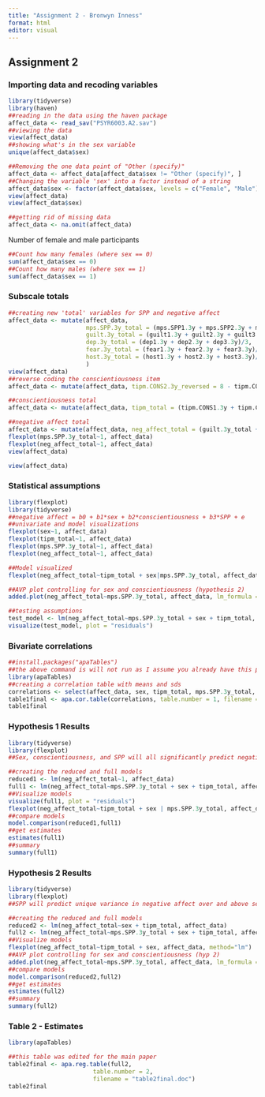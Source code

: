 ```yaml
---
title: "Assignment 2 - Bronwyn Inness"
format: html
editor: visual
---
```


## Assignment 2

### Importing data and recoding variables

```r
library(tidyverse)
library(haven)
##reading in the data using the haven package
affect_data <- read_sav("PSYR6003.A2.sav")
##viewing the data
view(affect_data)
##showing what's in the sex variable
unique(affect_data$sex)

##Removing the one data point of "Other (specify)"
affect_data <- affect_data[affect_data$sex != "Other (specify)", ]
##Changing the variable 'sex' into a factor instead of a string
affect_data$sex <- factor(affect_data$sex, levels = c("Female", "Male"), labels = c(0, 1))
view(affect_data)
view(affect_data$sex)

##getting rid of missing data
affect_data <- na.omit(affect_data)

```

Number of female and male participants

```r
##Count how many females (where sex == 0)
sum(affect_data$sex == 0)
##Count how many males (where sex == 1)
sum(affect_data$sex == 1)
```

### Subscale totals

```r
##creating new 'total' variables for SPP and negative affect
affect_data <- mutate(affect_data, 
                      mps.SPP.3y_total = (mps.SPP1.3y + mps.SPP2.3y + mps.SPP3.3y + mps.SPP4.3y + mps.SPP5.3y)/5,
                      guilt.3y_total = (guilt1.3y + guilt2.3y + guilt3.3y)/3,
                      dep.3y_total = (dep1.3y + dep2.3y + dep3.3y)/3,
                      fear.3y_total = (fear1.3y + fear2.3y + fear3.3y)/3,
                      host.3y_total = (host1.3y + host2.3y + host3.3y)/3
                      )
view(affect_data)
##reverse coding the conscientiousness item
affect_data <- mutate(affect_data, tipm.CONS2.3y_reversed = 8 - tipm.CONS2.3y)

##conscientiousness total
affect_data <- mutate(affect_data, tipm_total = (tipm.CONS1.3y + tipm.CONS2.3y_reversed)/2)

##negative affect total
affect_data <- mutate(affect_data, neg_affect_total = (guilt.3y_total + dep.3y_total + fear.3y_total + host.3y_total)/4)
flexplot(mps.SPP.3y_total~1, affect_data)
flexplot(neg_affect_total~1, affect_data)
view(affect_data)

view(affect_data)
```

### Statistical assumptions

```r
library(flexplot)
library(tidyverse)
##negative affect = b0 + b1*sex + b2*conscientiousness + b3*SPP + e
##univariate and model visualizations
flexplot(sex~1, affect_data)
flexplot(tipm_total~1, affect_data)
flexplot(mps.SPP.3y_total~1, affect_data)
flexplot(neg_affect_total~1, affect_data)

##Model visualized
flexplot(neg_affect_total~tipm_total + sex|mps.SPP.3y_total, affect_data, method = "lm") 

##AVP plot controlling for sex and conscientiousness (hypothesis 2)
added.plot(neg_affect_total~mps.SPP.3y_total, affect_data, lm_formula = neg_affect_total~sex + tipm_total)

##testing assumptions
test_model <- lm(neg_affect_total~mps.SPP.3y_total + sex + tipm_total, affect_data)
visualize(test_model, plot = "residuals")
```

### Bivariate correlations

```r
##install.packages("apaTables")
##the above command is will not run as I assume you already have this package installed on your computer 
library(apaTables)
##creating a correlation table with means and sds
correlations <- select(affect_data, sex, tipm_total, mps.SPP.3y_total, neg_affect_total)
table1final <- apa.cor.table(correlations, table.number = 1, filename = "table1final.doc")
table1final
```

### Hypothesis 1 Results

```r
library(tidyverse)
library(flexplot)
##Sex, conscientiousness, and SPP will all significantly predict negative affect, in the manner described above.

##creating the reduced and full models
reduced1 <- lm(neg_affect_total~1, affect_data)
full1 <- lm(neg_affect_total~mps.SPP.3y_total + sex + tipm_total, affect_data)
##Visualize models
visualize(full1, plot = "residuals")
flexplot(neg_affect_total~tipm_total + sex | mps.SPP.3y_total, affect_data, method="lm")
##compare models
model.comparison(reduced1,full1)
##get estimates
estimates(full1)
##summary
summary(full1)
```

### Hypothesis 2 Results

```r
library(tidyverse)
library(flexplot)
##SPP will predict unique variance in negative affect over and above sex and conscientiousness in a meaningful way.

##creating the reduced and full models
reduced2 <- lm(neg_affect_total~sex + tipm_total, affect_data)
full2 <- lm(neg_affect_total~mps.SPP.3y_total + sex + tipm_total, affect_data) ##exact same as full1 model, that's okay!!
##Visualize models
flexplot(neg_affect_total~tipm_total + sex, affect_data, method="lm")
##AVP plot controlling for sex and conscientiousness (hyp 2)
added.plot(neg_affect_total~mps.SPP.3y_total, affect_data, lm_formula = neg_affect_total~sex + tipm_total)
##compare models
model.comparison(reduced2,full2)
##get estimates
estimates(full2)
##summary
summary(full2)
```

### Table 2 - Estimates

```r
library(apaTables)

##this table was edited for the main paper
table2final <- apa.reg.table(full2,
                        table.number = 2,
                        filename = "table2final.doc")
table2final
```
